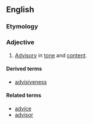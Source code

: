 ==English==

===Etymology===
{{suffix|advise|ive}}

===Adjective===
{{en-adj}}

# [[advisory|Advisory]] in [[tone]] and [[content]].

====Derived terms====
* [[advisiveness]]

====Related terms====
* [[advice]]
* [[advisor]]